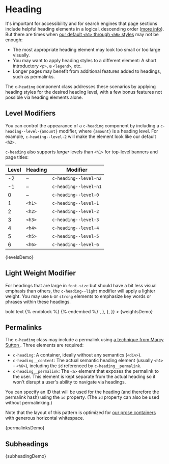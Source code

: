 
<Meta title="Components/Heading" />

# Heading

It's important for accessibility and for search engines that page sections include helpful heading elements in a logical, descending order ([more info](https://dequeuniversity.com/assets/html/jquery-summit/html5/slides/headings.html)). But there are times when [our default `<h1>` through `<h6>` styles](/docs/design-typography--headings) may not be enough:

- The most appropriate heading element may look too small or too large visually.
- You may want to apply heading styles to a different element: A short introductory `<p>`, a `<legend>`, etc.
- Longer pages may benefit from additional features added to headings, such as permalinks.

The `c-heading` component class addresses these scenarios by applying heading styles for the desired heading level, with a few bonus features not possible via heading elements alone.

## Level Modifiers

You can control the appearance of a `c-heading` component by including a `c-heading--level-{amount}` modifier, where `{amount}` is a heading level. For example, `c-heading--level-2` will make the element look like our default `<h2>`.

`c-heading` also supports _larger_ levels than `<h1>` for top-level banners and page titles:

| Level | Heading | Modifier              |
| ----- | ------- | --------------------- |
| -2    | –       | `c-heading--level-n2` |
| -1    | –       | `c-heading--level-n1` |
| 0     | –       | `c-heading--level-0`  |
| 1     | `<h1>`  | `c-heading--level-1`  |
| 2     | `<h2>`  | `c-heading--level-2`  |
| 3     | `<h3>`  | `c-heading--level-3`  |
| 4     | `<h4>`  | `c-heading--level-4`  |
| 5     | `<h5>`  | `c-heading--level-5`  |
| 6     | `<h6>`  | `c-heading--level-6`  |

<Canvas>
  <Story
    name="Levels"
    parameters={{
      docs: {
        source: {
          code: `{% include '@cloudfour/components/heading/heading.twig' with {
  level: -2,
  content: 'c-heading--level-n2',
} only %}`,
        },
      },
    }}
  >
    {levelsDemo}
  </Story>
</Canvas>

## Light Weight Modifier

For headings that are large in `font-size` but should have a bit less visual emphasis than others, the `c-heading--light` modifier will apply a lighter weight. You may use `b` or `strong` elements to emphasize key words or phrases within these headings.

<Canvas>
  <Story
    name="Weights"
    parameters={{
      docs: {
        source: {
          code: `{% include '@cloudfour/components/heading/heading.twig' with {
  "level": 1,
  "weight": "light",
  "content": "Light weight"
} only %}
{% embed '@cloudfour/components/heading/heading.twig' with {
  "level": 1,
  "weight": "light",
} only %}
  {% block content %}
    Light weight with <b>bold</b> text
  {% endblock %}
{% endembed %}`,
        },
      },
    }}
  >
    {weightsDemo}
  </Story>
</Canvas>

## Permalinks

The `c-heading` class may include a permalink using [a technique from Marcy Sutton ](http://codepen.io/marcysutton/pen/rLKvgZ). Three elements are required:

- `c-heading`: A container, ideally without any semantics (`<div>`).
- `c-heading__content`: The actual semantic heading element (usually `<h1>` – `<h6>`), including the `id` referenced by `c-heading__permalink`.
- `c-heading__permalink`: The `<a>` element that exposes the permalink to the user. This element is kept separate from the actual heading so it won't disrupt a user's ability to navigate via headings.

You can specify an ID that will be used for the heading (and therefore the permalink hash) using the `id` property. (The `id` property can also be used without permalinking.)

Note that the layout of this pattern is optimized for [our prose containers](/docs/objects-container--prose#prose) with generous horizontal whitespace.

<!--
This example isn't inlined so any media queries affecting the container will
behave as expected.
-->

<Canvas>
  <Story
    name="Permalinks"
    height="300px"
    inline={false}
    parameters={{
      docs: {
        source: {
          code: `{% include '@cloudfour/components/heading/heading.twig' with {
  level: 1,
  content: 'c-heading--level-1',
  permalink: true
} only %}`,
        },
      },
    }}
  >
    {permalinksDemo}
  </Story>
</Canvas>

## Subheadings

<Canvas>
  <Story name="Subheading">{subheadingDemo}</Story>
</Canvas>
